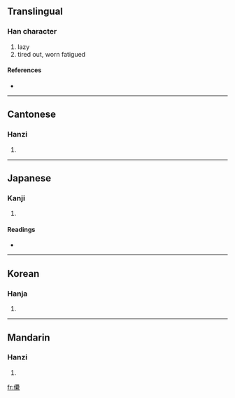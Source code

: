 ==Translingual==

===Han character===
{{Han char|rn=9|rad=人|as=21|sn=23|four=2629<sub>3</sub>|canj=人田田火 (OWWF)}}

# lazy
# tired out, worn fatigued

====References====
* {{Han ref|kx=0122.080|dkj=01328|dj=0257.140|hdz=10240.060|uh=513D|ud=20797|bh=F7D0|bd=63440}}

----

==Cantonese==

===Hanzi===
{{yue-hanzi|jyut=|y=leui5}}

# {{defn|Cantonese|sort=人21}}

----

==Japanese==

===Kanji===
{{ja-kanji|grade=|rs=人21}}

# {{defn|Japanese|sort=人21}}

====Readings====
* {{ja-readings|on=[[らい]] (rai), [[れ]] (re), [[るい]] (rui), [[ら]] (ra)|kun=[[おこたる]] (okotaru), [[やみつかれる]] (yamitsukareru)}}

----

==Korean==

===Hanja===
{{ko-hanja|hangeul=래|rv=rae|mr=rae}}

# {{defn|Korean|sort=人21}}

----

==Mandarin==

===Hanzi===
{{cmn-hanzi|pin=[[lěi]] ([[lei3]])|wg=lei<sup>3</sup>}}

# {{defn|Mandarin|sort=人21}}

[[fr:儽]]